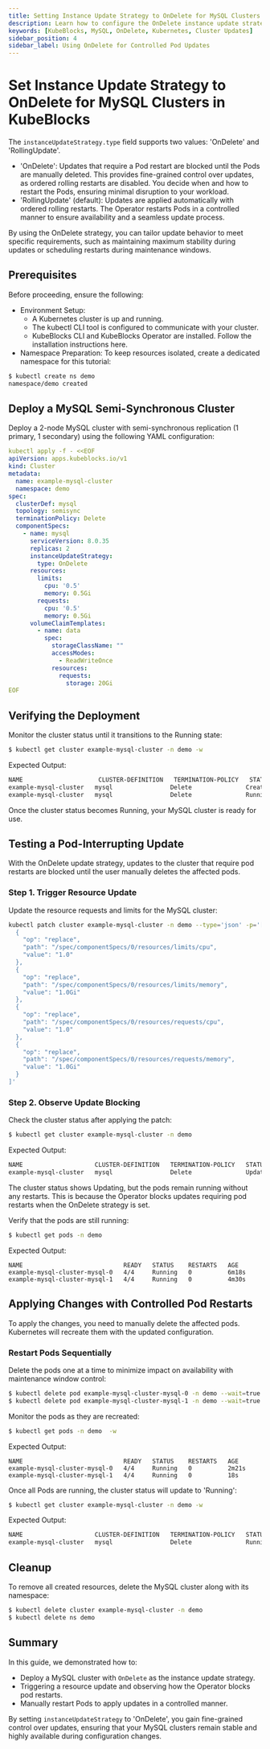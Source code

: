 ```yaml
---
title: Setting Instance Update Strategy to OnDelete for MySQL Clusters in KubeBlocks
description: Learn how to configure the OnDelete instance update strategy to control updates for MySQL clusters in KubeBlocks.
keywords: [KubeBlocks, MySQL, OnDelete, Kubernetes, Cluster Updates]
sidebar_position: 4
sidebar_label: Using OnDelete for Controlled Pod Updates
---
```


# Set Instance Update Strategy to OnDelete for MySQL Clusters in KubeBlocks

The `instanceUpdateStrategy.type` field supports two values: 'OnDelete' and 'RollingUpdate'.
- 'OnDelete': Updates that require a Pod restart are blocked until the Pods are manually deleted. This provides fine-grained control over updates, as ordered rolling restarts are disabled. You decide when and how to restart the Pods, ensuring minimal disruption to your workload.
- 'RollingUpdate' (default): Updates are applied automatically with ordered rolling restarts. The Operator restarts Pods in a controlled manner to ensure availability and a seamless update process.

By using the OnDelete strategy, you can tailor update behavior to meet specific requirements, such as maintaining maximum stability during updates or scheduling restarts during maintenance windows.

## Prerequisites

Before proceeding, ensure the following:
- Environment Setup:
    - A Kubernetes cluster is up and running.
    - The kubectl CLI tool is configured to communicate with your cluster.
    - KubeBlocks CLI and KubeBlocks Operator are installed. Follow the installation instructions here.
- Namespace Preparation: To keep resources isolated, create a dedicated namespace for this tutorial:

```bash
$ kubectl create ns demo
namespace/demo created
```

## Deploy a MySQL Semi-Synchronous Cluster

Deploy a 2-node MySQL cluster with semi-synchronous replication (1 primary, 1 secondary) using the following YAML configuration:

```yaml
kubectl apply -f - <<EOF
apiVersion: apps.kubeblocks.io/v1
kind: Cluster
metadata:
  name: example-mysql-cluster
  namespace: demo
spec:
  clusterDef: mysql
  topology: semisync
  terminationPolicy: Delete
  componentSpecs:
    - name: mysql
      serviceVersion: 8.0.35
      replicas: 2
      instanceUpdateStrategy:
        type: OnDelete
      resources:
        limits:
          cpu: '0.5'
          memory: 0.5Gi
        requests:
          cpu: '0.5'
          memory: 0.5Gi
      volumeClaimTemplates:
        - name: data
          spec:
            storageClassName: ""
            accessModes:
              - ReadWriteOnce
            resources:
              requests:
                storage: 20Gi
EOF
```


## Verifying the Deployment

Monitor the cluster status until it transitions to the Running state:
```bash
$ kubectl get cluster example-mysql-cluster -n demo -w
```
Expected Output:
```bash
NAME                     CLUSTER-DEFINITION   TERMINATION-POLICY   STATUS    AGE
example-mysql-cluster   mysql                Delete               Creating   6s
example-mysql-cluster   mysql                Delete               Running    3m47s
```
Once the cluster status becomes Running, your MySQL cluster is ready for use.


## Testing a Pod-Interrupting Update
With the OnDelete update strategy, updates to the cluster that require pod restarts are blocked until the user manually deletes the affected pods.

### Step 1. Trigger Resource Update
Update the resource requests and limits for the MySQL cluster:
```bash
kubectl patch cluster example-mysql-cluster -n demo --type='json' -p='[
  {
    "op": "replace",
    "path": "/spec/componentSpecs/0/resources/limits/cpu",
    "value": "1.0"
  },
  {
    "op": "replace",
    "path": "/spec/componentSpecs/0/resources/limits/memory",
    "value": "1.0Gi"
  },
  {
    "op": "replace",
    "path": "/spec/componentSpecs/0/resources/requests/cpu",
    "value": "1.0"
  },
  {
    "op": "replace",
    "path": "/spec/componentSpecs/0/resources/requests/memory",
    "value": "1.0Gi"
  }
]'
```

### Step 2. Observe Update Blocking
Check the cluster status after applying the patch:
```bash
$ kubectl get cluster example-mysql-cluster -n demo
```
Expected Output:
```bash
NAME                    CLUSTER-DEFINITION   TERMINATION-POLICY   STATUS     AGE
example-mysql-cluster   mysql                Delete               Updating   5m57s
```
The cluster status shows Updating, but the pods remain running without any restarts. This is because the Operator blocks updates requiring pod restarts when the OnDelete strategy is set.

Verify that the pods are still running:
```bash
$ kubectl get pods -n demo
```
Expected Output:
```
NAME                            READY   STATUS    RESTARTS   AGE
example-mysql-cluster-mysql-0   4/4     Running   0          6m18s
example-mysql-cluster-mysql-1   4/4     Running   0          4m30s
```

## Applying Changes with Controlled Pod Restarts
To apply the changes, you need to manually delete the affected pods. Kubernetes will recreate them with the updated configuration.

### Restart Pods Sequentially
Delete the pods one at a time to minimize impact on availability with maintenance window control:
```bash
$ kubectl delete pod example-mysql-cluster-mysql-0 -n demo --wait=true --grace-period=300
$ kubectl delete pod example-mysql-cluster-mysql-1 -n demo --wait=true --grace-period=300
```
Monitor the pods as they are recreated:
```bash
$ kubectl get pods -n demo  -w
```
Expected Output:
```
NAME                            READY   STATUS    RESTARTS   AGE
example-mysql-cluster-mysql-0   4/4     Running   0          2m21s
example-mysql-cluster-mysql-1   4/4     Running   0          18s
```

Once all Pods are running, the cluster status will update to 'Running':
```bash
$ kubectl get cluster example-mysql-cluster -n demo -w
```
Expected Output:
```bash
NAME                    CLUSTER-DEFINITION   TERMINATION-POLICY   STATUS    AGE
example-mysql-cluster   mysql                Delete               Running   24m
```

## Cleanup
To remove all created resources, delete the MySQL cluster along with its namespace:
```bash
$ kubectl delete cluster example-mysql-cluster -n demo
$ kubectl delete ns demo
```


## Summary
In this guide, we demonstrated how to:
- Deploy a MySQL cluster with `OnDelete` as the instance update strategy.
- Triggering a resource update and observing how the Operator blocks pod restarts.
- Manually restart Pods to apply updates in a controlled manner.

By setting `instanceUpdateStrategy` to 'OnDelete', you gain fine-grained control over updates, ensuring that your MySQL clusters remain stable and highly available during configuration changes.